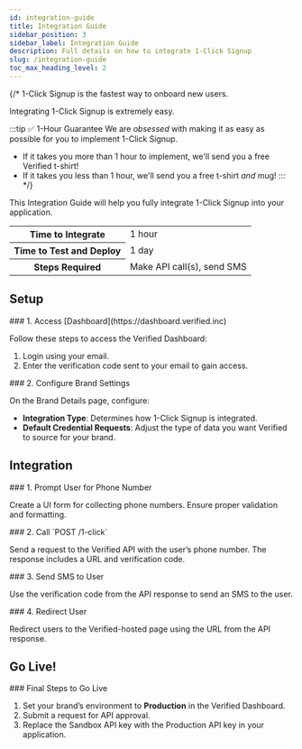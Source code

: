 ```yaml
---
id: integration-guide
title: Integration Guide
sidebar_position: 3
sidebar_label: Integration Guide
description: Full details on how to integrate 1-Click Signup
slug: /integration-guide
toc_max_heading_level: 2
---
```




{/* 1-Click Signup is the fastest way to onboard new users.

Integrating 1-Click Signup is extremely easy.

:::tip ✅ 1-Hour Guarantee
We are _obsessed_ with making it as easy as possible for you to implement 1-Click Signup.
- If it takes you more than 1 hour to implement, we'll send you a free Verified t-shirt! 
- If it takes you less than 1 hour, we'll send you a free t-shirt _and_ mug!
::: */}

This Integration Guide will help you fully integrate 1-Click Signup into your application.

<table>
    <tr>
        <th>Time to Integrate</th>
        <td>1 hour</td>
    </tr>
    <tr>
        <th>Time to Test and Deploy</th>
        <td>1 day</td>
    </tr>
    <tr>
        <th>Steps Required</th>
        <td>Make API call(s), send SMS</td>
    </tr>
</table>

## Setup

<CollapsableGroup>
<CollapsableSection>
<CollapsableHeader>
### 1. Access [Dashboard](https://dashboard.verified.inc)
</CollapsableHeader>

Follow these steps to access the Verified Dashboard:
1. Login using your email.
2. Enter the verification code sent to your email to gain access.

</CollapsableSection>

<CollapsableSection>
<CollapsableHeader>
### 2. Configure Brand Settings
</CollapsableHeader>

On the Brand Details page, configure:
- **Integration Type**: Determines how 1-Click Signup is integrated.
- **Default Credential Requests**: Adjust the type of data you want Verified to source for your brand.

</CollapsableSection>
</CollapsableGroup>

## Integration

<CollapsableGroup>
<CollapsableSection>
<CollapsableHeader>
### 1. Prompt User for Phone Number
</CollapsableHeader>

Create a UI form for collecting phone numbers. Ensure proper validation and formatting.

</CollapsableSection>

<CollapsableSection>
<CollapsableHeader>
### 2. Call `POST /1-click`
</CollapsableHeader>

Send a request to the Verified API with the user’s phone number. The response includes a URL and verification code.

</CollapsableSection>

<CollapsableSection>
<CollapsableHeader>
### 3. Send SMS to User
</CollapsableHeader>

Use the verification code from the API response to send an SMS to the user.

</CollapsableSection>

<CollapsableSection>
<CollapsableHeader>
### 4. Redirect User
</CollapsableHeader>

Redirect users to the Verified-hosted page using the URL from the API response.

</CollapsableSection>
</CollapsableGroup>

## Go Live!

<CollapsableGroup>
<CollapsableSection>
<CollapsableHeader>
### Final Steps to Go Live
</CollapsableHeader>

1. Set your brand’s environment to **Production** in the Verified Dashboard.
2. Submit a request for API approval.
3. Replace the Sandbox API key with the Production API key in your application.

</CollapsableSection>
</CollapsableGroup>